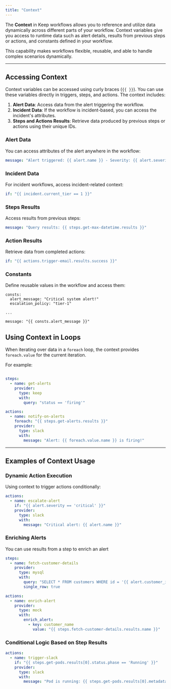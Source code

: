 ```yaml
---
title: "Context"
---
```


The **Context** in Keep workflows allows you to reference and utilize data dynamically across different parts of your workflow. Context variables give you access to runtime data such as alert details, results from previous steps or actions, and constants defined in your workflow.

This capability makes workflows flexible, reusable, and able to handle complex scenarios dynamically.

---

## Accessing Context

Context variables can be accessed using curly braces (`{{ }}`). You can use these variables directly in triggers, steps, and actions. The context includes:

1. **Alert Data**: Access data from the alert triggering the workflow.
2. **Incident Data**: If the workflow is incident-based, you can access the incident's attributes.
3. **Steps and Actions Results**: Retrieve data produced by previous steps or actions using their unique IDs.

### Alert Data
You can access attributes of the alert anywhere in the workflow:

```yaml
message: "Alert triggered: {{ alert.name }} - Severity: {{ alert.severity }}"
```

### Incident Data
For incident workflows, access incident-related context:

```yaml
if: "{{ incident.current_tier == 1 }}"
```

### Steps Results

Access results from previous steps:

```yaml
message: "Query results: {{ steps.get-max-datetime.results }}"
```

### Action Results
Retrieve data from completed actions:

```yaml
if: "{{ actions.trigger-email.results.success }}"

```

### Constants

Define reusable values in the workflow and access them:

```
consts:
  alert_message: "Critical system alert!"
  escalation_policy: "tier-1"

...

message: "{{ consts.alert_message }}"
```


## Using Context in Loops

When iterating over data in a `foreach` loop, the context provides `foreach.value` for the current iteration.

For example:
```yaml

steps:
  - name: get-alerts
    provider:
      type: keep
      with:
        query: "status == 'firing'"

actions:
  - name: notify-on-alerts
    foreach: "{{ steps.get-alerts.results }}"
    provider:
      type: slack
      with:
        message: "Alert: {{ foreach.value.name }} is firing!"

```

---

## Examples of Context Usage


### Dynamic Action Execution

Using context to trigger actions conditionally:

```yaml
actions:
  - name: escalate-alert
    if: "{{ alert.severity == 'critical' }}"
    provider:
      type: slack
      with:
        message: "Critical alert: {{ alert.name }}"

```

### Enriching Alerts
You can use results from a step to enrich an alert

```yaml
steps:
  - name: fetch-customer-details
    provider:
      type: mysql
      with:
        query: "SELECT * FROM customers WHERE id = '{{ alert.customer_id }}'"
        single_row: true

actions:
  - name: enrich-alert
    provider:
      type: mock
      with:
        enrich_alert:
          - key: customer_name
            value: "{{ steps.fetch-customer-details.results.name }}"
```

### Conditional Logic Based on Step Results

```yaml
actions:
  - name: trigger-slack
    if: "{{ steps.get-pods.results[0].status.phase == 'Running' }}"
    provider:
      type: slack
      with:
        message: "Pod is running: {{ steps.get-pods.results[0].metadata.name }}"

```
